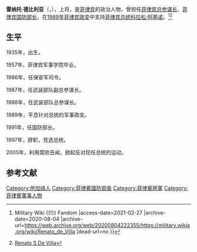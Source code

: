 '''雷纳托·德比利亚'''（{{lang-en|'''Renato "Rene" de Villa'''}}，{{bd|1935年|7月20日||catIdx=R}}），上将，是[[菲律宾|菲律宾]]的政治人物，曾担任[[菲律宾总参谋长|菲律宾总参谋长]]、[[菲律宾国防部长|菲律宾国防部长]]，在[[1989年菲律宾政变|1989年菲律宾政变]]中支持[[菲律宾总统|菲律宾总统]][[科拉松·阿基诺|科拉松·阿基诺]]。<ref>{{Cite web |url=https://military.wikia.org/wiki/Renato_de_Villa |title=Renato de Villa {{!}} Military Wiki {{!}} Fandom |access-date=2021-02-27 |archive-date=2020-08-04 |archive-url=https://web.archive.org/web/20200804222355/https://military.wikia.org/wiki/Renato_de_Villa |dead-url=no }}</ref><ref>[https://www.dnd.gov.ph/Postings/Post/Renato%20S%20De%20Villa Renato S De Villa]</ref>

==生平==
1935年，出生。

1957年，菲律宾军事学院毕业。

1986年，任保安军司令。

1987年，任武装部队副总参谋长。

1988年，任武装部队总参谋长。

1989年，平息针对总统的军事政变。

1991年，任国防部长。

1997年，辞职，竞选总统。

2005年，利用腐败丑闻，掀起反对现任总统的运动。

== 参考文献 ==
{{Reflist}}

[[Category:他加祿人|Category:他加祿人]]
[[Category:菲律賓國防部長|Category:菲律賓國防部長]]
[[Category:菲律賓將軍|Category:菲律賓將軍]]
[[Category:菲律賓軍事人物|Category:菲律賓軍事人物]]